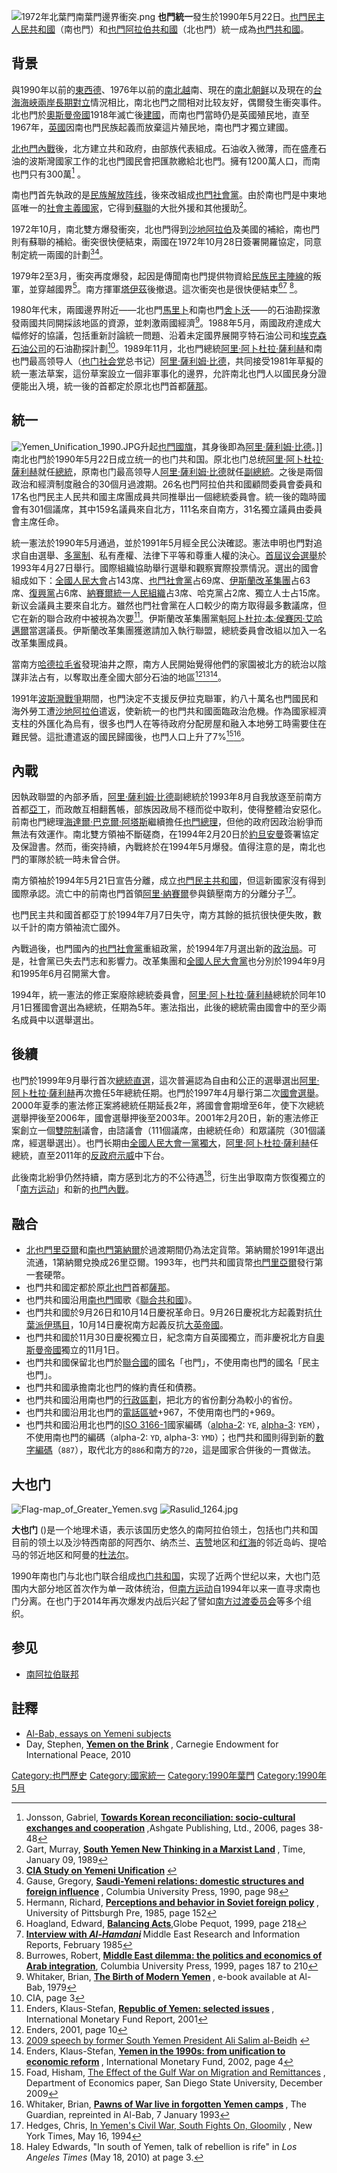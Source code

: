 [[File:1972年北葉門南葉門邊界衝突.png|thumb]]
'''也門統一'''發生於1990年5月22日。[[也門民主人民共和國|也門民主人民共和國]]（南也門）和[[也門阿拉伯共和國|也門阿拉伯共和國]]（北也門）統一成為[[也門共和國|也門共和國]]。

==背景==
與1990年以前的[[東德|東]][[西德|西德]]、1976年以前的[[越南共和国|南]][[越南民主共和国|北越]]南、現在的[[大韩民国|南]][[朝鲜民主主义人民共和国|北]][[朝鲜|朝鲜]]以及現在的[[台灣海峽|台海]][[海峽兩岸關係|海峽兩岸]][[冷战|長期對立]]情況相比，南北也門之間相对比较友好，偶爾發生衝突事件。北也門於[[奧斯曼帝國|奧斯曼帝國]]1918年滅亡後[[也門穆塔瓦基利亞王國|建國]]，而南也門當時仍是英國殖民地，直至1967年，[[英國|英國]]因南也門民族起義而放棄這片殖民地，南也門才獨立建國。

[[北也門內戰|北也門內戰]]後，北方建立共和政府，由部族代表組成。石油收入微薄，而在盛產石油的波斯灣國家工作的北也門國民會把匯款繳給北也門。擁有1200萬人口，而南也門只有300萬<ref>Jonsson, Gabriel, '''[http://books.google.com/books?id=S4df_k4WM6gC&pg=PA40&dq=yemen+unification&hl=en&ei=xKuMTbD9F4ji0gH66YG-Cw&sa=X&oi=book_result&ct=result&resnum=3&ved=0CD8Q6AEwAg#v=onepage&q=yemen%20unification&f=false Towards Korean reconciliation: socio-cultural exchanges and cooperation] {{Wayback|url=http://books.google.com/books?id=S4df_k4WM6gC&pg=PA40&dq=yemen+unification&hl=en&ei=xKuMTbD9F4ji0gH66YG-Cw&sa=X&oi=book_result&ct=result&resnum=3&ved=0CD8Q6AEwAg#v=onepage&q=yemen%20unification&f=false |date=20141217102650 }}''',Ashgate Publishing, Ltd., 2006, pages 38-48</ref> 。

南也門首先執政的是[[民族解放阵线_(南也門)|民族解放阵线]]，後來改組成[[也門社會黨|也門社會黨]]。由於南也門是中東地區唯一的[[社會主義國家|社會主義國家]]，它得到[[蘇聯|蘇聯]]的大批外援和其他援助<ref>Gart, Murray, '''[http://www.time.com/time/magazine/article/0,9171,956703,00.html South Yemen New Thinking in a Marxist Land] {{Wayback|url=http://www.time.com/time/magazine/article/0,9171,956703,00.html |date=20130825010838 }}''', Time, January 09, 1989</ref>。

1972年10月，南北雙方爆發衝突，北也門得到[[沙地阿拉伯|沙地阿拉伯]]及美國的補給，南也門則有蘇聯的補給。衝突很快便結束，兩國在1972年10月28日簽署開羅協定，同意制定統一兩國的計劃<ref>'''[http://www.scribd.com/doc/51196986/CIA-Study-on-Yemeni-Unification CIA Study on Yemeni Unification] {{Wayback|url=http://www.scribd.com/doc/51196986/CIA-Study-on-Yemeni-Unification |date=20160305095052 }}'''</ref><ref>Gause, Gregory, '''[http://books.google.com/books?id=0yUzV-g2X2QC&pg=PA98&dq=%22arab+league%22+yemen+1972&hl=en&ei=KOGMTZC3HaaB0QH-3ry2Cw&sa=X&oi=book_result&ct=result&resnum=1&ved=0CCwQ6AEwAA#v=onepage&q=%22arab%20league%22%20yemen%201972&f=false Saudi-Yemeni relations: domestic structures and foreign influence] {{Wayback|url=http://books.google.com/books?id=0yUzV-g2X2QC&pg=PA98&dq=%22arab+league%22+yemen+1972&hl=en&ei=KOGMTZC3HaaB0QH-3ry2Cw&sa=X&oi=book_result&ct=result&resnum=1&ved=0CCwQ6AEwAA#v=onepage&q=%22arab%20league%22%20yemen%201972&f=false |date=20150320015144 }}''', Columbia University Press, 1990, page 98</ref>。

1979年2至3月，衝突再度爆發，起因是傳聞南也門提供物資給[[民族民主陣線_(也門)|民族民主陣線]]的叛軍，並穿越國界<ref>Hermann, Richard, '''[http://books.google.com/books?id=fvx_mozejjgC&pg=PA241&dq=yemen+1979&hl=en&ei=DeOMTYijCcaw0QHzg7C8Cw&sa=X&oi=book_result&ct=result&resnum=7&ved=0CEgQ6AEwBjgK#v=onepage&q=yemen&f=false Perceptions and behavior in Soviet foreign policy] {{Wayback|url=http://books.google.com/books?id=fvx_mozejjgC&pg=PA241&dq=yemen+1979&hl=en&ei=DeOMTYijCcaw0QHzg7C8Cw&sa=X&oi=book_result&ct=result&resnum=7&ved=0CEgQ6AEwBjgK#v=onepage&q=yemen&f=false |date=20150320083633 }}''', University of Pittsburgh Pre, 1985, page 152</ref>。南方揮軍[[塔伊茲|塔伊茲]]後撤退。這次衝突也是很快便結束<ref>Hoagland, Edward, '''[http://books.google.com/books?id=vd97al2M3o4C&pg=PA218&dq=taizz+1979&hl=en&ei=Ze-MTcOdBaiQ0QHknuCrCw&sa=X&oi=book_result&ct=result&resnum=9&ved=0CE0Q6AEwCA#v=onepage&q&f=false Balancing Acts]''',Globe Pequot, 1999, page 218</ref><ref>'''[http://www.jstor.org/stable/3011111?seq=1 Interview with ''Al-Hamdani''] {{Wayback|url=http://www.jstor.org/stable/3011111?seq=1 |date=20151105014952 }}''' Middle East Research and Information Reports, February 1985</ref> <ref>Burrowes, Robert, '''[http://books.google.com/books?id=x3CtaL2yEnkC&pg=PA187&dq=yemen+unification&hl=en&ei=CJ-MTZ7uM8Ga0QHMlvTCCw&sa=X&oi=book_result&ct=result&resnum=3&ved=0CDcQ6AEwAg#v=onepage&q=yemen%20unification&f=false Middle East dilemma: the politics and economics of Arab integration]''', Columbia University Press, 1999, pages 187 to 210</ref>。

1980年代末，兩國邊界附近——北也門[[馬里卜|馬里卜]]和南也門[[舍卜沃省|舍卜沃]]——的石油勘探激發兩國共同開採該地區的資源，並刺激兩國經濟<ref>Whitaker, Brian, '''[http://www.al-bab.com/yemen/birthofmodernyemen/bmy2.htm The Birth of Modern Yemen] {{Wayback|url=http://www.al-bab.com/yemen/birthofmodernyemen/bmy2.htm |date=20110123133107 }}''', e-book available at Al-Bab, 1979</ref>。1988年5月，兩國政府達成大幅修好的協議，包括重新討論統一問題、沿着未定國界展開亨特石油公司和[[埃克森美孚|埃克森石油公司]]的石油勘探計劃<ref>CIA, page 3</ref>。1989年11月，北也門總統[[阿里·阿卜杜拉·薩利赫|阿里·阿卜杜拉·薩利赫]]和南也門最高领导人（[[也门社会党|也门社会党]]总书记）[[阿里·薩利姆·比德|阿里·薩利姆·比德]]，共同接受1981年草擬的統一憲法草案，這份草案設立一個非軍事化的邊界，允許南北也門人以國民身分證便能出入境，統一後的首都定於原北也門首都[[薩那|薩那]]。

==統一==
{{multiple image
| footer   = 统一前的[[北也门|北也门]]（图1）、[[南也门|南也门]]（图2）以及统一后的[[也门共和国|也门共和国]]（图3）
| width    = 120
| image1   = Flag-map of North Yemen (1967-1990).svg
| image2   = Flag-map of South Yemen (1967-1990).svg
| image3   = Flag-map of Yemen.svg
}}
[[File:Yemen_Unification_1990.JPG|thumb]]升起[[也門國旗|也門國旗]]，其身後即為[[阿里·薩利姆·比德|阿里·薩利姆·比德]]。]]
南北也門於1990年5月22日成立统一的也门共和国。原北也门总统[[阿里·阿卜杜拉·薩利赫|阿里·阿卜杜拉·薩利赫]]就任[[也門總統|總統]]，原南也门最高领导人[[阿里·薩利姆·比德|阿里·薩利姆·比德]]就任[[也門副總統|副總統]]。之後是兩個政治和經濟制度融合的30個月過渡期。26名也門阿拉伯共和國顧問委員會委員和17名也門民主人民共和國主席團成員共同推舉出一個總統委員會。統一後的臨時國會有301個議席，其中159名議員來自北方，111名來自南方，31名獨立議員由委員會主席任命。

統一憲法於1990年5月通過，並於1991年5月經全民公決確認。憲法申明也門對追求自由選舉、[[多黨制|多黨制]]、私有產權、法律下平等和尊重人權的決心。[[1993年也门议会选举|首屆议会選舉]]於1993年4月27日舉行。國際組織協助舉行選舉和觀察實際投票情況。選出的國會組成如下：[[全国人民大会_(也门)|全國人民大會]]占143席、[[也門社會黨|也門社會黨]]占69席、[[伊斯蘭改革集團|伊斯蘭改革集團]]占63席、[[復興黨|復興黨]]占6席、[[納賽爾統一人民組織|納賽爾統一人民組織]]占3席、哈克黨占2席、獨立人士占15席。新议会議員主要來自北方。雖然也門社會黨在人口較少的南方取得最多數議席，但它在新的聯合政府中被視為次要<ref>Enders, Klaus-Stefan, '''[http://books.google.com/books?id=D_ukUE9SiZ0C&pg=PA6&dq=%22democratic+republic+of+yemen%22+1994&hl=en&ei=W9yZTZGYKIq2tweZ8YGyBw&sa=X&oi=book_result&ct=result&resnum=1&ved=0CCwQ6AEwADgK#v=onepage&q=%22democratic%20republic%20of%20yemen%22%201994&f=false  Republic of Yemen: selected issues] {{Wayback|url=http://books.google.com/books?id=D_ukUE9SiZ0C&pg=PA6&dq=%22democratic+republic+of+yemen%22+1994&hl=en&ei=W9yZTZGYKIq2tweZ8YGyBw&sa=X&oi=book_result&ct=result&resnum=1&ved=0CCwQ6AEwADgK#v=onepage&q=%22democratic%20republic%20of%20yemen%22%201994&f=false |date=20210203183413 }}''', International Monetary Fund Report, 2001</ref>。伊斯蘭改革集團黨魁[[阿卜杜拉·本·侯賽因·艾哈邁爾|阿卜杜拉·本·侯賽因·艾哈邁爾]]當選議長。伊斯蘭改革集團獲邀請加入執行聯盟，總統委員會改組以加入一名改革集團成員。

當南方[[哈德拉毛省|哈德拉毛省]]發現油井之際，南方人民開始覺得他們的家園被北方的統治以陰謀非法占有，以奪取出產全國大部分石油的地區<ref>Enders, 2001, page 10</ref><ref>[http://armiesofliberation.com/archives/2009/06/01/al-beidh-speech-52109-official-translation/May 2009 speech by former South Yemen President [[Ali_Salim_al-Beidh|Ali Salim al-Beidh]]] {{Webarchive|url=https://archive.is/20120712201620/http://armiesofliberation.com/archives/2009/06/01/al-beidh-speech-52109-official-translation/ |date=2012-07-12 }}</ref><ref>Enders, Klaus-Stefan, '''[http://books.google.com/books?id=e3pkp6sAxdQC&pg=PT15&dq=yemen,+1994,+elections,+ysp&hl=en&ei=KCOaTbrJAoHJgQfjwdXRCA&sa=X&oi=book_result&ct=result&resnum=1&ved=0CC0Q6AEwAA#v=onepage&q=yemen%2C%201994%2C%20elections%2C%20ysp&f=false Yemen in the 1990s: from unification to economic reform] {{Wayback|url=http://books.google.com/books?id=e3pkp6sAxdQC&pg=PT15&dq=yemen,+1994,+elections,+ysp&hl=en&ei=KCOaTbrJAoHJgQfjwdXRCA&sa=X&oi=book_result&ct=result&resnum=1&ved=0CC0Q6AEwAA#v=onepage&q=yemen%2C%201994%2C%20elections%2C%20ysp&f=false |date=20210203213330 }}''', International Monetary Fund, 2002, page 4</ref>。

1991年[[波斯灣戰爭|波斯灣戰爭]]期間，也門決定不支援反伊拉克聯軍，約八十萬名也門國民和海外勞工遭[[沙地阿拉伯|沙地阿拉伯]]遣返，使新統一的也門共和國面臨政治危機。作為國家經濟支柱的外匯化為烏有，很多也門人在等待政府分配房屋和融入本地勞工時需要住在難民營。這批遭遣返的國民歸國後，也門人口上升了7%<ref>Foad, Hisham, [http://www-rohan.sdsu.edu/~hfoad/GulfMigration_v1.pdf The Effect of the Gulf War on Migration and Remittances] {{Wayback|url=http://www-rohan.sdsu.edu/~hfoad/GulfMigration_v1.pdf |date=20120315085524 }}, Department of Economics paper, San Diego State University, December 2009</ref><ref>Whitaker, Brian, '''[http://www.al-bab.com/yemen/artic/gdn8.htm Pawns of War live in forgotten Yemen camps] {{Wayback|url=http://www.al-bab.com/yemen/artic/gdn8.htm |date=20101119130948 }}''', The Guardian, repreinted in Al-Bab, 7 January 1993</ref>。

==內戰==
{{main|1994年也門內戰}}
因執政聯盟的內部矛盾，[[阿里·薩利姆·比德|阿里·薩利姆·比德]]副總統於1993年8月自我放逐至前南方首都[[亞丁_(也門)|亞丁]]，而政敵互相翻舊帳，部族因政局不穩而從中取利，使得整體治安惡化。前南也門總理[[海達爾·巴克爾·阿塔斯|海達爾·巴克爾·阿塔斯]]繼續擔任[[也門總理|也門總理]]，但他的政府因政治紛爭而無法有效運作。南北雙方領袖不斷磋商，在1994年2月20日於[[約旦|約旦]][[安曼|安曼]]簽署協定及保證書。然而，衝突持續，內戰終於在1994年5月爆發。值得注意的是，南北也門的軍隊於統一時未曾合併。

南方領袖於1994年5月21日宣告分離，成立[[也門民主共和國|也門民主共和國]]，但這新國家沒有得到國際承認。流亡中的前南也門首領[[阿里·納賽爾|阿里·納賽爾]]參與鎮壓南方的分離分子<ref>Hedges, Chris, [http://www.nytimes.com/1994/05/16/world/in-yemen-s-civil-war-south-fights-on-gloomily.html?src=pm In Yemen's Civil War, South Fights On, Gloomily] {{Wayback|url=http://www.nytimes.com/1994/05/16/world/in-yemen-s-civil-war-south-fights-on-gloomily.html?src=pm |date=20190502211154 }}, New York Times, May 16, 1994</ref>。

也門民主共和國首都亞丁於1994年7月7日失守，南方其餘的抵抗很快便失敗，數以千計的南方領袖流亡國外。

內戰過後，也門國內的[[也門社會黨|也門社會黨]]重組政黨，於1994年7月選出新的[[政治局|政治局]]。可是，社會黨已失去鬥志和影響力。改革集團和[[全國人民大會黨|全國人民大會黨]]也分別於1994年9月和1995年6月召開黨大會。

1994年，統一憲法的修正案廢除總統委員會，[[阿里·阿卜杜拉·薩利赫|阿里·阿卜杜拉·薩利赫]]總統於同年10月1日獲國會選出為總統，任期為5年。憲法指出，此後的總統需由國會中的至少兩名成員中以選舉選出。

==後續==
也門於1999年9月舉行首次[[1999年也門總統選舉|總統直選]]，這次普遍認為自由和公正的選舉選出[[阿里·阿卜杜拉·薩利赫|阿里·阿卜杜拉·薩利赫]]再次擔任5年總統任期。也門於1997年4月舉行第二次[[1997年也門國會選舉|國會選舉]]。2000年夏季的憲法修正案將總統任期延長2年，將國會會期增至6年，使下次總統選舉押後至2006年，國會選舉押後至2003年。2001年2月20日，新的憲法修正案創立一個[[雙院制|雙院制]]議會，由諮議會（111個議席，由總統任命）和眾議院（301個議席，經選舉選出）。也門长期由[[全国人民大会_(也门)|全國人民大會]][[一黨獨大|一黨獨大]]，[[阿里·阿卜杜拉·薩利赫|阿里·阿卜杜拉·薩利赫]]任總統，直至2011年的[[2011年也門反政府示威|反政府示威]]中下台。

此後南北紛爭仍然持續，南方感到北方的不公待遇<ref>Haley Edwards, "In south of Yemen, talk of rebellion is rife" in ''Los Angeles Times'' (May 18, 2010) at page 3.</ref>，衍生出爭取南方恢復獨立的「[[南方运动|南方运动]]」和新的[[也门内战_(2014年至今)|也門內戰]]。

==融合==
* [[北也門里亞爾|北也門里亞爾]]和[[南也門第納爾|南也門第納爾]]於過渡期間仍為法定貨幣。第納爾於1991年退出流通，1第納爾兌換成26里亞爾。1993年，也門共和國貨幣[[也門里亞爾|也門里亞爾]]發行第一套硬幣。
* 也門共和國定都於原[[北也門|北也門]]首都[[薩那|薩那]]。
* 也門共和國沿用[[南也門|南也門]]國歌《[[也門國歌|聯合共和國]]》。
* 也門共和國於9月26日和10月14日慶祝革命日。9月26日慶祝北方起義對抗[[也門穆塔瓦基利亞王國|什葉派伊瑪目]]，10月14日慶祝南方起義反抗[[大英帝國|大英帝國]]。
* 也門共和國於11月30日慶祝獨立日，紀念南方自英國獨立，而非慶祝北方自[[奧斯曼帝國|奧斯曼帝國]]獨立的11月1日。
* 也門共和國保留北也門於[[聯合國|聯合國]]的國名「也門」，不使用南也門的國名「民主也門」。
* 也門共和國承擔南北也門的條約責任和債務。
* 也門共和國沿用南也門的[[也門行政區劃|行政區劃]]，把北方的省份劃分為較小的省份。
* 也門共和國沿用北也門的[[國際電話區號列表|電話區號]]+967，不使用南也門的+969。
* 也門共和國沿用北也門的[[ISO_3166-1|ISO 3166-1]]國家編碼（[[ISO_3166-1_alpha-2|alpha-2]]: <tt>YE</tt>, [[ISO_3166-1_alpha-3|alpha-3]]: <tt>YEM</tt>），不使用南也門的編碼（alpha-2: <tt>YD</tt>, alpha-3: <tt>YMD</tt>）；也門共和國則得到新的[[ISO_3166-1_numeric|數字編碼]]（<tt>887</tt>），取代北方的<tt>886</tt>和南方的<tt>720</tt>，這是國家合併後的一貫做法。

==大也门==
{{参见|大也门}}

[[File:Flag-map_of_Greater_Yemen.svg|thumb]]
[[File:Rasulid_1264.jpg|thumb]]

'''大也门''' ({{lang-ar|اليمن الكبرى|Al-Yaman al-Kubrā}})是一个地理术语，表示该国历史悠久的南阿拉伯领土，包括也门共和国目前的领土以及沙特西南部的阿西尔、纳杰兰、[[吉赞|吉赞]]地区和[[红海|红海]]的邻近岛屿、提哈马的邻近地区和阿曼的[[佐法爾省|杜法尔]]。

1990年南也门与北也门联合组成[[也门共和国|也门共和国]]，实现了近两个世纪以来，大也门范围内大部分地区首次作为单一政体统治，但[[南方运动|南方运动]]自1994年以来一直寻求南也门分离。在也门于2014年再次爆发内战后兴起了譬如[[南方过渡委员会|南方过渡委员会]]等多个组织。

==参见==
* [[南阿拉伯联邦|南阿拉伯联邦]]

==註釋==
{{reflist}}
*[https://web.archive.org/web/20110323115825/http://www.al-bab.com/yemen/unity/unify.htm Al-Bab, essays on Yemeni subjects]
*Day, Stephen, '''[http://www.scribd.com/doc/28809947/The-Political-Challenge-of-Yemen%E2%80%99s-Southern-Movement Yemen on the Brink] {{Wayback|url=http://www.scribd.com/doc/28809947/The-Political-Challenge-of-Yemen%E2%80%99s-Southern-Movement |date=20131019220840 }}''', Carnegie Endowment for International Peace, 2010

{{冷戰}}

[[Category:也門歷史|Category:也門歷史]]
[[Category:國家統一|Category:國家統一]]
[[Category:1990年葉門|Category:1990年葉門]]
[[Category:1990年5月|Category:1990年5月]]